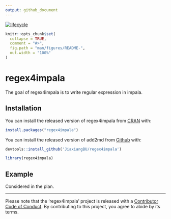 ```yaml
---
output: github_document
---
```


<!-- README.md is generated from README.Rmd. Please edit that file -->

[![lifecycle](https://img.shields.io/badge/lifecycle-experimental-orange.svg)](https://www.tidyverse.org/lifecycle/#experimental)

```r
knitr::opts_chunk$set(
  collapse = TRUE,
  comment = "#>",
  fig.path = "man/figures/README-",
  out.width = "100%"
)
```
# regex4impala

The goal of regex4impala is to write regular expression in impala.

## Installation

You can install the released version of regex4impala from [CRAN](https://CRAN.R-project.org) with:

```r
install.packages("regex4impala")
```

You can install the released version of add2md from [Github](https://github.com/JiaxiangBU/add2md) with:

```r
devtools::install_github('JiaxiangBU/regex4impala')
```

```r
library(regex4impala)
```


## Example

Considered in the plan.

***

Please note that the 'regex4impala' project is released with a [Contributor Code of Conduct](CODE_OF_CONDUCT.md). By contributing to this project, you agree to abide by its terms.

